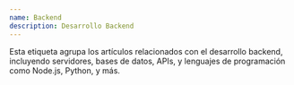 ---
name: Backend
description: Desarrollo Backend
---

Esta etiqueta agrupa los artículos relacionados con el desarrollo backend, incluyendo servidores, bases de datos, APIs, y lenguajes de programación como Node.js, Python, y más.
